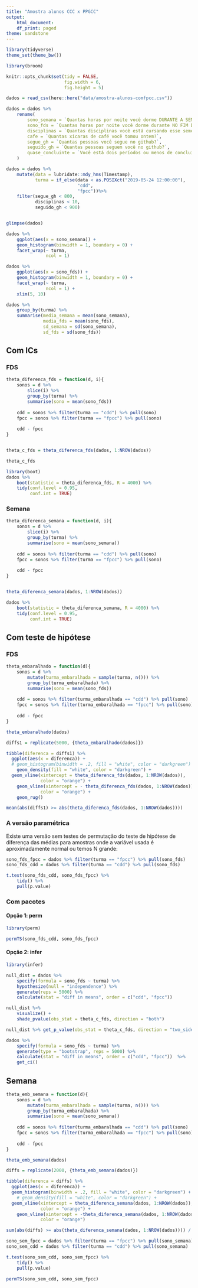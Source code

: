 ```yaml
---
title: "Amostra alunos CCC x PPGCC"
output:
    html_document:
    df_print: paged
theme: sandstone
---
```


```r
library(tidyverse)
theme_set(theme_bw())

library(broom)

knitr::opts_chunk$set(tidy = FALSE,
                      fig.width = 6,
                      fig.height = 5)

```

```r
dados = read_csv(here::here("data/amostra-alunos-comfpcc.csv"))

dados = dados %>%
    rename(
        sono_semana = `Quantas horas por noite você dorme DURANTE A SEMANA em média?`,
        sono_fds = `Quantas horas por noite você dorme durante NO FIM DE SEMANA em média?`,
        disciplinas = `Quantas disciplinas você está cursando esse semestre?`,
        cafe = `Quantas xícaras de café você tomou ontem?`,
        segue_gh = `Quantas pessoas você segue no github?`,
        seguido_gh = `Quantas pessoas seguem você no github?`,
        quase_concluinte = `Você está dois períodos ou menos de concluir?`
    )

dados = dados %>% 
    mutate(data = lubridate::mdy_hms(Timestamp),
           turma = if_else(data < as.POSIXct("2019-05-24 12:00:00"), 
                           "cdd", 
                           "fpcc"))%>% 
    filter(segue_gh < 800, 
           disciplinas < 10,
           seguido_gh < 900)


glimpse(dados)
```

```r
dados %>% 
    ggplot(aes(x = sono_semana)) + 
    geom_histogram(binwidth = 1, boundary = 0) + 
    facet_wrap(~ turma, 
               ncol = 1)

dados %>% 
    ggplot(aes(x = sono_fds)) + 
    geom_histogram(binwidth = 1, boundary = 0) + 
    facet_wrap(~ turma, 
               ncol = 1) + 
    xlim(5, 10)
```

```r
dados %>% 
    group_by(turma) %>% 
    summarise(media_semana = mean(sono_semana), 
              media_fds = mean(sono_fds), 
              sd_semana = sd(sono_semana), 
              sd_fds = sd(sono_fds))
```


## Com ICs

### FDS

```r
theta_diferenca_fds = function(d, i){
    sonos = d %>% 
        slice(i) %>% 
        group_by(turma) %>% 
        summarise(sono = mean(sono_fds)) 
    
    cdd = sonos %>% filter(turma == "cdd") %>% pull(sono)
    fpcc = sonos %>% filter(turma == "fpcc") %>% pull(sono)
    
    cdd - fpcc
}


theta_c_fds = theta_diferenca_fds(dados, 1:NROW(dados))

theta_c_fds
```

```r
library(boot)
dados %>% 
    boot(statistic = theta_diferenca_fds, R = 4000) %>% 
    tidy(conf.level = 0.95, 
         conf.int = TRUE)
```

### Semana


```r
theta_diferenca_semana = function(d, i){
    sonos = d %>% 
        slice(i) %>% 
        group_by(turma) %>% 
        summarise(sono = mean(sono_semana)) 
    
    cdd = sonos %>% filter(turma == "cdd") %>% pull(sono)
    fpcc = sonos %>% filter(turma == "fpcc") %>% pull(sono)
    
    cdd - fpcc
}


theta_diferenca_semana(dados, 1:NROW(dados))
```

```r
dados %>% 
    boot(statistic = theta_diferenca_semana, R = 4000) %>% 
    tidy(conf.level = 0.95, 
         conf.int = TRUE)
```

## Com teste de hipótese

### FDS

```r
theta_embaralhado = function(d){
    sonos = d %>% 
        mutate(turma_embaralhada = sample(turma, n())) %>% 
        group_by(turma_embaralhada) %>% 
        summarise(sono = mean(sono_fds)) 
    
    cdd = sonos %>% filter(turma_embaralhada == "cdd") %>% pull(sono)
    fpcc = sonos %>% filter(turma_embaralhada == "fpcc") %>% pull(sono)
    
    cdd - fpcc
}

theta_embaralhado(dados)
```



```r
diffs1 = replicate(5000, {theta_embaralhado(dados)})

tibble(diferenca = diffs1) %>% 
  ggplot(aes(x = diferenca)) + 
  # geom_histogram(binwidth = .2, fill = "white", color = "darkgreen") + 
    geom_density(fill = "white", color = "darkgreen") + 
  geom_vline(xintercept = theta_diferenca_fds(dados, 1:NROW(dados)), 
             color = "orange") + 
    geom_vline(xintercept = - theta_diferenca_fds(dados, 1:NROW(dados)), 
             color = "orange") + 
    geom_rug()
```

```r
mean(abs(diffs1) >= abs(theta_diferenca_fds(dados, 1:NROW(dados))))
```

### A versão paramétrica

Existe uma versão sem testes de permutação do teste de hipótese de diferença das médias para amostras onde a variável usada é aproximadamente normal ou temos N grande:

```r
sono_fds_fpcc = dados %>% filter(turma == "fpcc") %>% pull(sono_fds)
sono_fds_cdd = dados %>% filter(turma == "cdd") %>% pull(sono_fds)

t.test(sono_fds_cdd, sono_fds_fpcc) %>% 
    tidy() %>% 
    pull(p.value)
```

### Com pacotes

#### Opção 1: perm

```r
library(perm)

permTS(sono_fds_cdd, sono_fds_fpcc)

```

#### Opção 2: infer

```r
library(infer)

null_dist = dados %>%
    specify(formula = sono_fds ~ turma) %>%
    hypothesize(null = "independence") %>%
    generate(reps = 5000) %>%
    calculate(stat = "diff in means", order = c("cdd", "fpcc")) 

null_dist %>%
    visualize() + 
    shade_pvalue(obs_stat = theta_c_fds, direction = "both")
```

```r
null_dist %>% get_p_value(obs_stat = theta_c_fds, direction = "two_sided")
```


```r
dados %>%
    specify(formula = sono_fds ~ turma) %>%
    generate(type = "bootstrap", reps = 5000) %>%
    calculate(stat = "diff in means", order = c("cdd", "fpcc"))  %>% 
    get_ci()
```


## Semana

```r
theta_emb_semana = function(d){
    sonos = d %>% 
        mutate(turma_embaralhada = sample(turma, n())) %>% 
        group_by(turma_embaralhada) %>% 
        summarise(sono = mean(sono_semana)) 
    
    cdd = sonos %>% filter(turma_embaralhada == "cdd") %>% pull(sono)
    fpcc = sonos %>% filter(turma_embaralhada == "fpcc") %>% pull(sono)
    
    cdd - fpcc
}

theta_emb_semana(dados)

diffs = replicate(2000, {theta_emb_semana(dados)})

tibble(diferenca = diffs) %>% 
  ggplot(aes(x = diferenca)) + 
  geom_histogram(binwidth = .2, fill = "white", color = "darkgreen") +
    # geom_density(fill = "white", color = "darkgreen") + 
  geom_vline(xintercept = theta_diferenca_semana(dados, 1:NROW(dados)), 
             color = "orange") + 
    geom_vline(xintercept = -theta_diferenca_semana(dados, 1:NROW(dados)), 
             color = "orange")

sum(abs(diffs) >= abs(theta_diferenca_semana(dados, 1:NROW(dados)))) / length(diffs)
```


```r
sono_sem_fpcc = dados %>% filter(turma == "fpcc") %>% pull(sono_semana)
sono_sem_cdd = dados %>% filter(turma == "cdd") %>% pull(sono_semana)

t.test(sono_sem_cdd, sono_sem_fpcc) %>% 
    tidy() %>% 
    pull(p.value)
```


```r
permTS(sono_sem_cdd, sono_sem_fpcc)
```